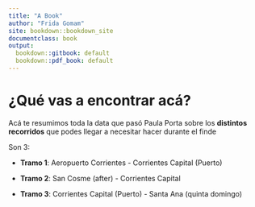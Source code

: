 ```yaml
---
title: "A Book"
author: "Frida Gomam"
site: bookdown::bookdown_site
documentclass: book
output:
  bookdown::gitbook: default
  bookdown::pdf_book: default
---
```



# ¿Qué vas a encontrar acá?

Acá te resumimos toda la data que pasó Paula Porta sobre los **distintos recorridos** que podes llegar a necesitar hacer durante el finde

Son 3:

- **Tramo 1**: Aeropuerto Corrientes - Corrientes Capital (Puerto)

- **Tramo 2**: San Cosme (after) - Corrientes Capital 

- **Tramo 3**:  Corrientes Capital (Puerto) - Santa Ana (quinta domingo)




